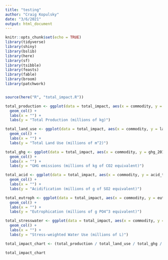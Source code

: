 ```yaml
---
title: "testing"
author: "Craig Kopulsky"
date: "3/6/2021"
output: html_document
---
```


```r
knitr::opts_chunk$set(echo = TRUE)
library(tidyverse)
library(shiny)
library(bslib)
library(here)
library(sf)
library(tsibble)
library(feasts)
library(fable)
library(broom)
library(patchwork)


source(here("R", "total_impact.R"))
```




```r
total_production <- ggplot(data = total_impact, aes(x = commodity, y = value, fill = commodity)) +
  geom_col() +
  labs(x = "") +
  labs(y = "Total Production (millions of kg)")

total_land_use <- ggplot(data = total_impact, aes(x = commodity, y = land_use_total, fill = commodity)) +
  geom_col() +
  labs(x = "") +
  labs(y = "Total Land Use (millions of m^2)")

total_ghg <- ggplot(data = total_impact, aes(x = commodity, y = ghg_2013_total, fill = commodity)) +
  geom_col() +
  labs(x = "") +
  labs(y = "GHG emissions (millions of kg of CO2 equivalent)")

total_acid <- ggplot(data = total_impact, aes(x = commodity, y = acid_total, fill = commodity)) +
  geom_col() +
  labs(x = "") +
  labs(y = "Acidification (millions of g of SO2 equivalent)")

total_eutroph <- ggplot(data = total_impact, aes(x = commodity, y = eutroph_total, fill = commodity)) +
  geom_col() +
  labs(x = "") +
  labs(y = "Eutrophication (millions of g PO4^3 equivalent)")

total_stresswater <- ggplot(data = total_impact, aes(x = commodity, y = stresswater_total, fill = commodity)) +
  geom_col() +
  labs(x = "") +
  labs(y = "Stress-weighted Water Use (millions of L)")

total_impact_chart <- (total_production / total_land_use / total_ghg / total_acid / total_eutroph / total_stresswater)

total_impact_chart
```





